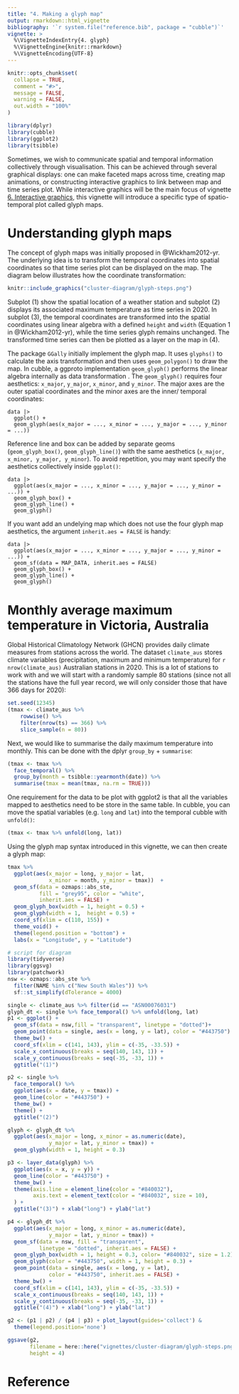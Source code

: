 ```yaml
---
title: "4. Making a glyph map"
output: rmarkdown::html_vignette
bibliography: '`r system.file("reference.bib", package = "cubble")`'
vignette: >
  %\VignetteIndexEntry{4. glyph}
  %\VignetteEngine{knitr::rmarkdown}
  %\VignetteEncoding{UTF-8}
---
```


```r
knitr::opts_chunk$set(
  collapse = TRUE,
  comment = "#>",
  message = FALSE, 
  warning = FALSE,
  out.width = "100%"
)
```

```r
library(dplyr)
library(cubble)
library(ggplot2)
library(tsibble)
```

Sometimes, we wish to communicate spatial and temporal information collectively through visualisation. This can be achieved through several graphical displays: one can make faceted maps across time, creating map animations, or constructing interactive graphics to link between map and time series plot. While interactive graphics will be the main focus of vignette [6. Interactive graphics](cb6interactive.hml), this vignette will introduce a specific type of spatio-temporal plot called glyph maps.


# Understanding glyph maps

The concept of glyph maps was initially proposed in @Wickham2012-yr. The underlying idea is to transform the temporal coordinates into spatial coordinates so that time series plot can be displayed on the map. The diagram below illustrates how the coordinate transformation:

```r
knitr::include_graphics("cluster-diagram/glyph-steps.png")
```

Subplot (1) show the spatial location of a weather station and subplot (2) displays its associated maximum temperature as time series in 2020. In subplot (3), the temporal coordinates are transformed into the spatial coordinates using linear algebra with a defined `height` and `width` (Equation 1 in @Wickham2012-yr), while the time series glyph remains unchanged. The transformed time series can then be plotted as a layer on the map in (4). 

The package `GGally` initially implement the glyph map. It uses `glyphs()` to calculate the axis transformation and then uses `geom_polygon()` to draw the map. In cubble, a ggproto implementation `geom_glyph()` performs the linear algebra internally as data transformation . The `geom_glyph()` requires four aesthetics: `x_major`, `y_major`, `x_minor`, and `y_minor`. The major axes are the outer spatial coordinates and the minor axes are the inner/ temporal coordinates: 

```
data |> 
  ggplot() +
  geom_glyph(aes(x_major = ..., x_minor = ..., y_major = ..., y_minor = ...))
```

Reference line and box can be added by separate geoms (`geom_glyph_box()`, `geom_glyph_line()`) with the same aesthetics (`x_major, x_minor, y_major, y_minor`). To avoid repetition, you may want specify the aesthetics collectively inside `ggplot()`:

```
data |> 
  ggplot(aes(x_major = ..., x_minor = ..., y_major = ..., y_minor = ...)) +
  geom_glyph_box() + 
  geom_glyph_line() + 
  geom_glyph()
```

If you want add an undelying map which does not use the four glyph map aesthetics, the argument `inherit.aes = FALSE` is handy: 

```
data |> 
  ggplot(aes(x_major = ..., x_minor = ..., y_major = ..., y_minor = ...)) +
  geom_sf(data = MAP_DATA, inherit.aes = FALSE)
  geom_glyph_box() + 
  geom_glyph_line() + 
  geom_glyph()
```

# Monthly average maximum temperature in Victoria, Australia

Global Historical Climatology Network (GHCN) provides daily climate measures from stations across the world. The dataset `climate_aus` stores climate variables (precipitation, maximum and minimum temperature) for `r nrow(climate_aus)` Australian stations in 2020. This is a lot of stations to work with and we will start with a randomly sample 80 stations (since not all the stations have the full year record, we will only consider those that have 366 days for 2020): 

```r
set.seed(12345)
(tmax <- climate_aus %>% 
    rowwise() %>% 
    filter(nrow(ts) == 366) %>% 
    slice_sample(n = 80))
```

Next, we would like to summarise the daily maximum temperature into monthly. This can be done with the dplyr `group_by` + `summarise`:

```r
(tmax <- tmax %>%
  face_temporal() %>%
  group_by(month = tsibble::yearmonth(date)) %>%
  summarise(tmax = mean(tmax, na.rm = TRUE)))
```

One requirement for the data to be plot with ggplot2 is that all the variables mapped to aesthetics need to be store in the same table. In cubble, you can move the spatial variables (e.g. `long` and `lat`) into the temporal cubble with `unfold()`:

```r
(tmax <- tmax %>% unfold(long, lat))
```

Using the glyph map syntax introduced in this vignette, we can then create a glyph map: 

```r
tmax %>% 
  ggplot(aes(x_major = long, y_major = lat, 
             x_minor = month, y_minor = tmax))  + 
  geom_sf(data = ozmaps::abs_ste, 
          fill = "grey95", color = "white",
          inherit.aes = FALSE) + 
  geom_glyph_box(width = 1, height = 0.5) + 
  geom_glyph(width = 1,  height = 0.5) + 
  coord_sf(xlim = c(110, 155)) + 
  theme_void() + 
  theme(legend.position = "bottom") + 
  labs(x = "Longitude", y = "Latitude")
```

```r
# script for diagram 
library(tidyverse)
library(ggsvg)
library(patchwork)
nsw <- ozmaps::abs_ste %>% 
  filter(NAME %in% c("New South Wales")) %>% 
  sf::st_simplify(dTolerance = 4000)

single <- climate_aus %>% filter(id == "ASN00076031")
glyph_dt <- single %>% face_temporal() %>% unfold(long, lat)
p1 <- ggplot() + 
  geom_sf(data = nsw,fill = "transparent", linetype = "dotted")+ 
  geom_point(data = single, aes(x = long, y = lat), color = "#443750") + 
  theme_bw() + 
  coord_sf(xlim = c(141, 143), ylim = c(-35, -33.5)) + 
  scale_x_continuous(breaks = seq(140, 143, 1)) + 
  scale_y_continuous(breaks = seq(-35, -33, 1)) + 
  ggtitle("(1)")

p2 <- single %>% 
  face_temporal() %>% 
  ggplot(aes(x = date, y = tmax)) + 
  geom_line(color = "#443750") + 
  theme_bw() + 
  theme() + 
  ggtitle("(2)")

glyph <- glyph_dt %>% 
  ggplot(aes(x_major = long, x_minor = as.numeric(date),
             y_major = lat, y_minor = tmax)) + 
  geom_glyph(width = 1, height = 0.3)

p3 <- layer_data(glyph) %>% 
  ggplot(aes(x = x, y = y)) + 
  geom_line(color = "#443750") +
  theme_bw() + 
  theme(axis.line = element_line(color = "#840032"),
        axis.text = element_text(color = "#840032", size = 10),
  ) + 
  ggtitle("(3)") + xlab("long") + ylab("lat")

p4 <- glyph_dt %>% 
  ggplot(aes(x_major = long, x_minor = as.numeric(date),
             y_major = lat, y_minor = tmax)) + 
  geom_sf(data = nsw, fill = "transparent", 
          linetype = "dotted", inherit.aes = FALSE) + 
  geom_glyph_box(width = 1, height = 0.3, color= "#840032", size = 1.2) + 
  geom_glyph(color = "#443750", width = 1, height = 0.3) + 
  geom_point(data = single, aes(x = long, y = lat), 
             color = "#443750", inherit.aes = FALSE) + 
  theme_bw() + 
  coord_sf(xlim = c(141, 143), ylim = c(-35, -33.5)) + 
  scale_x_continuous(breaks = seq(140, 143, 1)) + 
  scale_y_continuous(breaks = seq(-35, -33, 1)) + 
  ggtitle("(4)") + xlab("long") + ylab("lat")

g2 <- (p1 | p2) / (p4 | p3) + plot_layout(guides='collect') &
  theme(legend.position='none')

ggsave(g2, 
       filename = here::here("vignettes/cluster-diagram/glyph-steps.png"), 
       height = 4)
```


# Reference
